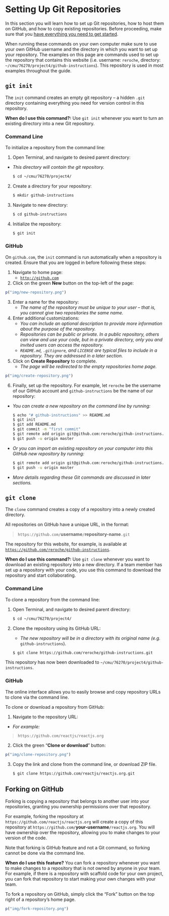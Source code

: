 # Setting Up Git Repositories {#setting-up-repos}

In this section you will learn how to set up Git repositories, how to host them on GitHub, and how to copy existing repositories. Before proceeding, make sure that you [have everything you need to get started](#get-started).

When running these commands on your own computer make sure to use your own GitHub username and the directory in which you want to set up your repository. The examples on this page are commands used to set up the repository that contains this website (i.e. username: `reroche`, directory: `~/cmu/76270/project4/github-instructions`). This repository is used in most examples throughout the guide.

## `git init`

The `init` command creates an empty git repository -- a hidden `.git` directory containing everything you need for version control in this repository.

**When do I use this command?:** Use `git init` whenever you want to turn an existing directory into a new Git repository.

### Command Line {-}

To initialize a repository from the command line:

1. Open Terminal, and navigate to desired parent directory:
  - *This directory will contain the git repository.*

    ```bash
    $ cd ~/cmu/76270/project4/
    ```

2. Create a directory for your repository:

    ```bash
    $ mkdir github-instructions
    ```

3. Navigate to new directory:

    ```bash
    $ cd github-instructions
    ```

4. Initialize the repository:

    ```bash
    $ git init
    ```

### GitHub {-}

On `github.com`, the `init` command is run automatically when a repository is created. Ensure that you are logged in before following these steps:

1. Navigate to home page:
   - [`http://github.com`](http://github.com)

2. Click on the green **New** button on the top-left of the page:

```r
p("img/new-repository.png")
```

3. Enter a name for the repository:
   - *The name of the repository must be unique to your user -- that is, you cannot give two repositories the same name.*

4. Enter additional customizations:
   - _You can include an optional description to provide more information about the purpose of the repository._
   - _Repositories can be public or private. In a public repository, others can view and use your code, but in a private directory, only you and invited users can access the repository._
   - _`README.md`, `.gitignore`, and `LICENSE` are typical files to include in a repository. They are addressed in a later section._

5. Click on **Create Repository** to complete.
   - _The page will be redirected to the empty repositories home page._

```r
p("img/create-repository.png")
```


6. Finally, set up the repository. For example, let `reroche` be the username of our GitHub account and `github-instructions` be the name of our repository:

- _You can create a new repository on the command line by running:_

    ```bash
    $ echo "# github-instructions" >> README.md
    $ git init
    $ git add README.md
    $ git commit -m "first commit"
    $ git remote add origin git@github.com:reroche/github-instructions.git
    $ git push -u origin master
    ```

- _Or you can import an existing repository on your computer into this GitHub new repository by running:_

    ```bash
    $ git remote add origin git@github.com:reroche/github-instructions.git
    $ git push -u origin master
    ```

- _More details regarding these Git commands are discussed in later sections._

## `git clone`

The `clone` command creates a copy of a repository into a newly created directory.

All repositories on GitHub have a unique URL, in the format:

> `https://github.com/`**username**`/`**repository-name**`.git`

The repository for this website, for example, is available at [`https://github.com/reroche/github-instructions`](https://github.com/reroche/github-instructions).

**When do I use this command?:** Use `git clone` whenever you want to download an existing repository into a new directory. If a team member has set up a repository with your code, you use this command to download the repository and start collaborating.

### Command Line {-}

To clone a repository from the command line:

1. Open Terminal, and navigate to desired parent directory:

    ```bash
    $ cd ~/cmu/76270/project4/
    ```

2. Clone the repository using its GitHub URL:
   - _The new repository will be in a directory with its original name (e.g._ `github-instructions`).

    ```bash
    $ git clone https://github.com/reroche/github-instructions.git
    ```

This repository has now been downloaded to `~/cmu/76270/project4/github-instructions`.

### GitHub {-}

The online interface allows you to easily browse and copy repository URLs to clone via the command line.

To clone or download a repository from GitHub:

1. Navigate to the repository URL:

  - *For example:*

> `https://github.com/reactjs/reactjs.org`

2. Click the green "**Clone or download**" button:

```r
p("img/clone-repository.png")
```

3. Copy the link and clone from the command line, or download ZIP file.

    ```bash
    $ git clone https://github.com/reactjs/reactjs.org.git
    ```

## Forking on GitHub

Forking is copying a repository that belongs to another user into your repositories, granting you ownership permissions over that repository.

For example, forking the repository at `https://github.com/reactjs/reactjs.org` will create a copy of this repository at `https://github.com/`**your-username**`/reactjs.org`. You will have ownership over the repository, allowing you to make changes to your version of the code.

Note that forking is GitHub feature and not a Git command, so forking cannot be done via the command line.

**When do I use this feature?** You can fork a repository whenever you want to make changes to a repository that is not owned by anyone in your team. For example, if there is a repository with scaffold code for your own project, you can fork that repository to start making your own changes with your team.

To fork a repository on GitHub, simply click the "Fork" button on the top right of a repository's home page.

```r
p("img/fork-repository.png")
```

